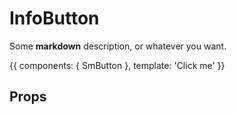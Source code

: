 
<Meta title="SmButton" component={SmButton} />

# InfoButton

Some **markdown** description, or whatever you want.

<Story name="basic" height="400px">
  {{
    components: { SmButton },
    template: '<SmButton kind="primary">Click me</SmButton>'
  }}
</Story>

## Props

<Props of={SmButton} />
